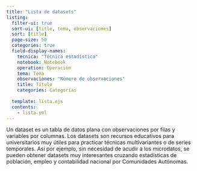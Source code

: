 ```yaml
---
title: "Lista de datasets"
listing:
  filter-ui: true
  sort-ui: [title, tema, observaciones]
  sort: [title]
  page-size: 50
  categories: true
  field-display-names:
    tecnica: "Técnica estadística"
    notebook: Notebook
    operation: Operación
    tema: Tema
    observaciones: "Número de observaciones"
    title: Título
    categories: Categorías
    
  template: lista.ejs
  contents:
    - lista.yml
---
```


Un dataset es un tabla de datos plana con observaciones por filas y variables por columnas. Los datasets son recursos educativos para universitarios muy útiles para practicar técnicas multivariantes o de series temporales. Así por ejemplo, sin necesidad de acudir a los microdatos, se pueden obtener datasets muy interesantes cruzando estadísticas de población, empleo y contabilidad nacional por Comunidades Autónomas.
